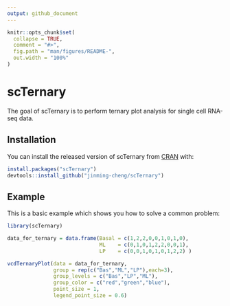 ```yaml
---
output: github_document
---
```


<!-- README.md is generated from README.Rmd. Please edit that file -->

```r
knitr::opts_chunk$set(
  collapse = TRUE,
  comment = "#>",
  fig.path = "man/figures/README-",
  out.width = "100%"
)
```

# scTernary

<!-- badges: start -->
<!-- badges: end -->

The goal of scTernary is to perform ternary plot analysis for single cell RNA-seq data.

## Installation

You can install the released version of scTernary from [CRAN](https://CRAN.R-project.org) with:

``` r
install.packages("scTernary")
devtools::install_github("jinming-cheng/scTernary")
```

## Example

This is a basic example which shows you how to solve a common problem:

```r
library(scTernary)

data_for_ternary = data.frame(Basal = c(1,2,2,0,0,1,0,1,0),
                              ML    = c(0,1,0,1,2,2,0,0,1),
                              LP    = c(0,0,1,0,1,0,1,2,2) )

vcdTernaryPlot(data = data_for_ternary,
               group = rep(c("Bas","ML","LP"),each=3),
               group_levels = c("Bas","LP","ML"),
               group_color = c("red","green","blue"),
               point_size = 1,
               legend_point_size = 0.6)
```


